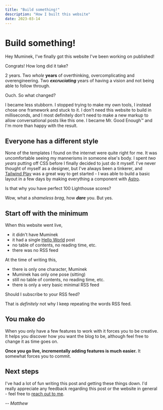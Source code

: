 ```yaml
---
title: "Build something!"
description: "How I built this website"
date: 2023-03-14
---
```



# Build something!

Hey Muminek, I've finally got this website I've been working on published!

<Moomin which="muminek" side="right">
  Congrats! How long did it take?
</Moomin>

2 years. Two *whole* **years** of overthinking, overcomplicating and overengineering.
Two __*excruciating*__ years of having a vision and not being able to follow through.

<Moomin which="muminek" side="left">
  Ouch. So what changed?
</Moomin>

I became less stubborn. I stopped trying to make my own tools, I instead chose
one framework and stuck to it. I don't need this website to build in milliseconds,
and I most definitely don't need to make a new markup to allow conversational
posts like this one. I became Mr. Good Enough&trade; and I'm more than happy with
the result.

## Everyone has a different style

None of the templates I found on the internet were quite right for me. It was
uncomfortable seeing my mannerisms in someone else's body. I spent *two years*
putting off CSS before I finally decided to just do it myself. I've never thought of
myself as a designer, but I've always been a tinkerer, and [Tailwind Play](https://play.tailwindcss.com/)
was a great way to get started - I was able to build a basic layout in a few days
by making everything a component with [Astro](https://astro.build/).

<Moomin which="muminek" side="right">
  Is that why you have perfect 100 Lighthouse scores?
</Moomin>

Wow, what a *shameless brag*, how __*dare*__ you. But yes.

## Start off with the minimum

When this website went live,

- it didn't have Muminek
- it had a single [Hello World](/blog/hello-world) post
- no table of contents, no reading time, etc.
- there was no RSS feed

At the time of writing this,

- there is only one character, Muminek
- Muminek has only one pose (sitting)
- still no table of contents, no reading time, etc.
- there is only a very basic minimal RSS feed

<Moomin which="muminek" side="left">
  Should I subscribe to your RSS feed?
</Moomin>

That is *definitely* not why I keep repeating the words RSS feed.

## You make do

When you only have a few features to work with it forces you to be creative.
It helps you discover how you want the blog to be, although feel free
to change it as time goes on.

**Once you go live, incrementally adding features is much easier.**
It somewhat forces you to commit.

## Next steps

I've had a lot of fun writing this post and getting these things down.
I'd really appreciate any feedback regarding this post or the website in
general - feel free to [reach out to me](/#contact).

*-- Matthew*
